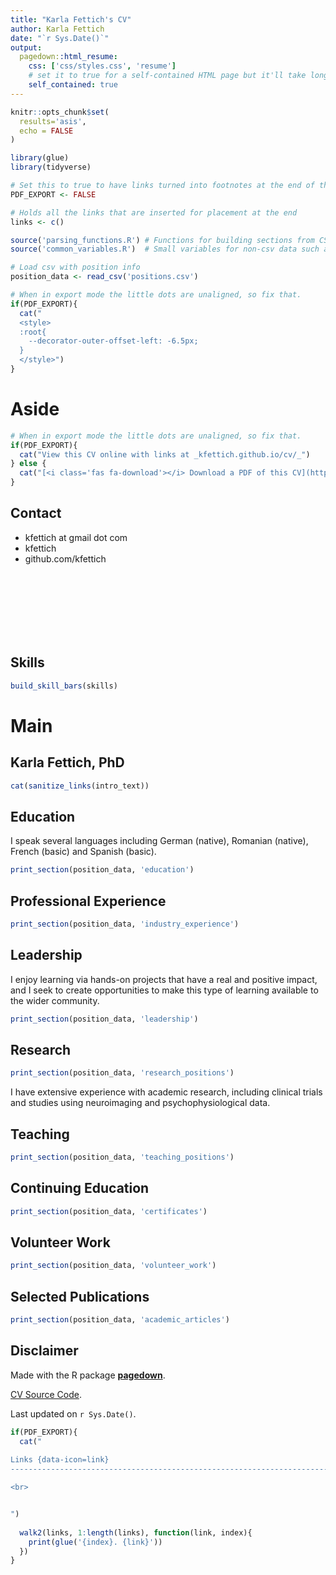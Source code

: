 ```yaml
---
title: "Karla Fettich's CV"
author: Karla Fettich
date: "`r Sys.Date()`"
output:
  pagedown::html_resume:
    css: ['css/styles.css', 'resume']
    # set it to true for a self-contained HTML page but it'll take longer to render
    self_contained: true
---
```


```r
knitr::opts_chunk$set(
  results='asis', 
  echo = FALSE
)

library(glue)
library(tidyverse)

# Set this to true to have links turned into footnotes at the end of the document
PDF_EXPORT <- FALSE

# Holds all the links that are inserted for placement at the end
links <- c()

source('parsing_functions.R') # Functions for building sections from CSV data
source('common_variables.R')  # Small variables for non-csv data such as intro text

# Load csv with position info
position_data <- read_csv('positions.csv')
```


```r
# When in export mode the little dots are unaligned, so fix that. 
if(PDF_EXPORT){
  cat("
  <style>
  :root{
    --decorator-outer-offset-left: -6.5px;
  }
  </style>")
}
```


Aside
================================================================================


<!-- ![logo](communities.png){width=100%} -->

```r
# When in export mode the little dots are unaligned, so fix that. 
if(PDF_EXPORT){
  cat("View this CV online with links at _kfettich.github.io/cv/_")
} else {
  cat("[<i class='fas fa-download'></i> Download a PDF of this CV](https://github.com/kfettich/cv/raw/master/karlafettich_cv.pdf)")
}
```

Contact {#contact}
--------------------------------------------------------------------------------


- <i class="fa fa-envelope"></i> kfettich at gmail dot com
- <i class="fa fa-twitter"></i> kfettich
- <i class="fa fa-github"></i> github.com/kfettich

<br>
<br>
<br>
<br>
<br>
<br>

Skills {#skills}
--------------------------------------------------------------------------------
```r
build_skill_bars(skills)
```

Main
================================================================================

Karla Fettich, PhD {#title}
--------------------------------------------------------------------------------


```r
cat(sanitize_links(intro_text))
```

Education {data-icon=graduation-cap data-concise=true}
--------------------------------------------------------------------------------

:::aside
I speak several languages including German (native), Romanian (native), French (basic) and Spanish (basic).
:::

```r
print_section(position_data, 'education')
```

Professional Experience {data-icon=suitcase}
--------------------------------------------------------------------------------

```r
print_section(position_data, 'industry_experience')
```

Leadership {data-icon=chart-line}
--------------------------------------------------------------------------------

::: aside
I enjoy learning via hands-on projects that have a real and positive impact, and I seek to create opportunities to make this type of learning available to the wider community. 
:::

```r
print_section(position_data, 'leadership')
```

\newpage
Research {data-icon=suitcase}
--------------------------------------------------------------------------------

```r
print_section(position_data, 'research_positions')
```

::: aside
I have extensive experience with academic research, including clinical trials and studies using neuroimaging and psychophysiological data. 
:::

Teaching {data-icon=chalkboard-teacher}
--------------------------------------------------------------------------------

```r
print_section(position_data, 'teaching_positions')
```

\newpage
Continuing Education {data-icon=graduation-cap}
--------------------------------------------------------------------------------

```r
print_section(position_data, 'certificates')
```


Volunteer Work {data-icon=hands-helping}
--------------------------------------------------------------------------------

```r
print_section(position_data, 'volunteer_work')
```

Selected Publications {data-icon=book}
--------------------------------------------------------------------------------

```r
print_section(position_data, 'academic_articles')
```

Disclaimer {#disclaimer}
--------------------------------------------------------------------------------

Made with the R package [**pagedown**](https://github.com/rstudio/pagedown). 

[CV Source Code](https://github.com/kfettich-forks/cv).

Last updated on `r Sys.Date()`.

```r
if(PDF_EXPORT){
  cat("
  
Links {data-icon=link}
--------------------------------------------------------------------------------

<br>


")
  
  walk2(links, 1:length(links), function(link, index){
    print(glue('{index}. {link}'))
  })
}
```


